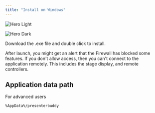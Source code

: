 ```yaml
---
title: "Install on Windows"
---
```


<img
  className="block dark:hidden"
  src="/images/hero-light.png"
  alt="Hero Light"
/>

<img
  className="hidden dark:block"
  src="/images/hero-dark.png"
  alt="Hero Dark"
/>

Download the .exe file and double click to install.

<CardGroup cols="1">
  <Card title="INFO">
    After launch, you might get an alert that the Firewall has blocked some features. If you don't allow access, then you can't connect to the application remotely. This includes the stage display, and remote controllers.
  </Card>
</CardGroup>

## Application data path

For advanced users
<CodeGroup>

  ```bash cmd
  %AppData%/presenterbuddy
  ```
  
</CodeGroup>